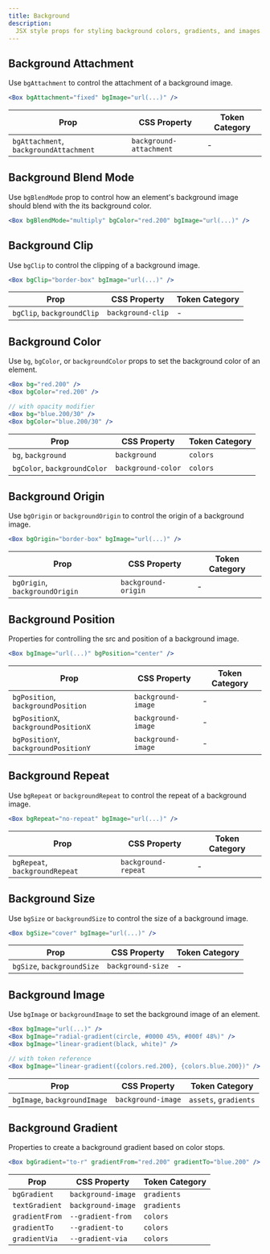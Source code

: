 ```yaml
---
title: Background
description:
  JSX style props for styling background colors, gradients, and images.
---
```


## Background Attachment

Use `bgAttachment` to control the attachment of a background image.

```jsx
<Box bgAttachment="fixed" bgImage="url(...)" />
```

| Prop                                   | CSS Property            | Token Category |
| -------------------------------------- | ----------------------- | -------------- |
| `bgAttachment`, `backgroundAttachment` | `background-attachment` | -              |

## Background Blend Mode

Use `bgBlendMode` prop to control how an element's background image should blend
with the its background color.

```jsx
<Box bgBlendMode="multiply" bgColor="red.200" bgImage="url(...)" />
```

## Background Clip

Use `bgClip` to control the clipping of a background image.

```jsx
<Box bgClip="border-box" bgImage="url(...)" />
```

| Prop                       | CSS Property      | Token Category |
| -------------------------- | ----------------- | -------------- |
| `bgClip`, `backgroundClip` | `background-clip` | -              |

## Background Color

Use `bg`, `bgColor`, or `backgroundColor` props to set the background color of
an element.

```jsx
<Box bg="red.200" />
<Box bgColor="red.200" />

// with opacity modifier
<Box bg="blue.200/30" />
<Box bgColor="blue.200/30" />
```

| Prop                         | CSS Property       | Token Category |
| ---------------------------- | ------------------ | -------------- |
| `bg`, `background`           | `background`       | `colors`       |
| `bgColor`, `backgroundColor` | `background-color` | `colors`       |

## Background Origin

Use `bgOrigin` or `backgroundOrigin` to control the origin of a background
image.

```jsx
<Box bgOrigin="border-box" bgImage="url(...)" />
```

| Prop                           | CSS Property        | Token Category |
| ------------------------------ | ------------------- | -------------- |
| `bgOrigin`, `backgroundOrigin` | `background-origin` | -              |

## Background Position

Properties for controlling the src and position of a background image.

```jsx
<Box bgImage="url(...)" bgPosition="center" />
```

| Prop                                 | CSS Property       | Token Category |
| ------------------------------------ | ------------------ | -------------- |
| `bgPosition`, `backgroundPosition`   | `background-image` | -              |
| `bgPositionX`, `backgroundPositionX` | `background-image` | -              |
| `bgPositionY`, `backgroundPositionY` | `background-image` | -              |

## Background Repeat

Use `bgRepeat` or `backgroundRepeat` to control the repeat of a background
image.

```jsx
<Box bgRepeat="no-repeat" bgImage="url(...)" />
```

| Prop                           | CSS Property        | Token Category |
| ------------------------------ | ------------------- | -------------- |
| `bgRepeat`, `backgroundRepeat` | `background-repeat` | -              |

## Background Size

Use `bgSize` or `backgroundSize` to control the size of a background image.

```jsx
<Box bgSize="cover" bgImage="url(...)" />
```

| Prop                       | CSS Property      | Token Category |
| -------------------------- | ----------------- | -------------- |
| `bgSize`, `backgroundSize` | `background-size` | -              |

## Background Image

Use `bgImage` or `backgroundImage` to set the background image of an element.

```jsx
<Box bgImage="url(...)" />
<Box bgImage="radial-gradient(circle, #0000 45%, #000f 48%)" />
<Box bgImage="linear-gradient(black, white)" />

// with token reference
<Box bgImage="linear-gradient({colors.red.200}, {colors.blue.200})" />
```

| Prop                         | CSS Property       | Token Category        |
| ---------------------------- | ------------------ | --------------------- |
| `bgImage`, `backgroundImage` | `background-image` | `assets`, `gradients` |

## Background Gradient

Properties to create a background gradient based on color stops.

```jsx
<Box bgGradient="to-r" gradientFrom="red.200" gradientTo="blue.200" />
```

| Prop           | CSS Property       | Token Category |
| -------------- | ------------------ | -------------- |
| `bgGradient`   | `background-image` | `gradients`    |
| `textGradient` | `background-image` | `gradients`    |
| `gradientFrom` | `--gradient-from`  | `colors`       |
| `gradientTo`   | `--gradient-to`    | `colors`       |
| `gradientVia`  | `--gradient-via`   | `colors`       |
